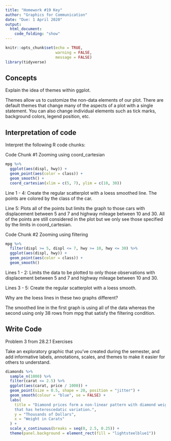 ```yaml
---
title: "Homework #19 Key"
author: "Graphics for Communication"
date: "Due: 1 April 2020"
output:
  html_document:
    code_folding: "show"
---
```


```r
knitr::opts_chunk$set(echo = TRUE,
                      warning = FALSE,
                      message = FALSE)
library(tidyverse)
```

## Concepts  

Explain the idea of themes within ggplot.  

Themes allow us to customize the non-data elements of our plot. There are default themes that change many of the aspects of a plot with a single statement. You can also change individual elements such as tick marks, background colors, legend position, etc.
    
## Interpretation of code  

Interpret the following R code chunks: 

Code Chunk #1 Zooming using coord_cartesian

```r
mpg %>% 
  ggplot(aes(displ, hwy)) +
  geom_point(aes(color = class)) +
  geom_smooth() +
  coord_cartesian(xlim = c(5, 7), ylim = c(10, 30))
```  

Line 1 - 4: Create the regular scatterplot with a loess smoothed line. The points are colored by the class of the car.  

Line 5:  Plots all of the points but limits the graph to those cars with displacement between 5 and 7 and highway mileage between 10 and 30. All of the points are still considered in the plot but we only see those specified by the limits in coord_cartesian. 

Code Chunk #2 Zooming using filtering

```r
mpg %>%
  filter(displ >= 5, displ <= 7, hwy >= 10, hwy <= 30) %>%
  ggplot(aes(displ, hwy)) +
  geom_point(aes(color = class)) +
  geom_smooth()
```  

Lines 1 - 2:  Limits the data to be plotted to only those observations with displacement between 5 and 7 and highway mileage between 10 and 30.  

Lines 3 - 5: Create the regular scatterplot with a loess smooth.  

Why are the loess lines in these two graphs different?  

The smoothed line in the first graph is using all of the data whereas the second using only 38 rows from mpg that satisfy the filtering condition.  

## Write Code

Problem 3 from 28.2.1 Exercises

Take an exploratory graphic that you've created during the semester, and add informative labels, annotations, scales, and themes to make it easier for others to understand.  

```r
diamonds %>% 
  sample_n(1000) %>% 
  filter(carat <= 2.5) %>% 
  ggplot(aes(carat, price / 1000)) +
  geom_point(size = 0.5, shape = 20, position = "jitter") +
  geom_smooth(colour = "blue", se = FALSE) +
  labs(
    title = "Diamond prices form a non-linear pattern with diamond weight
    that has heteroscedatic variation.",
    y = "Thousands of Dollars",
    x = "Weight in Carats"
  ) +
  scale_x_continuous(breaks = seq(0, 2.5, 0.25)) +
  theme(panel.background = element_rect(fill = "lightsteelblue1"))
```